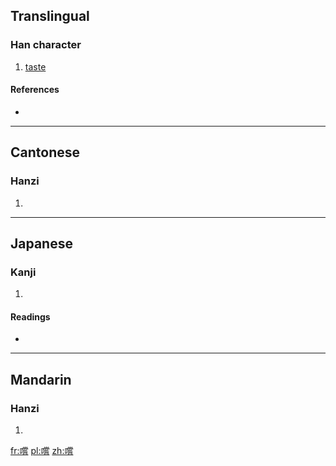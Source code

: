 ==Translingual==

===Han character===
{{Han char|rn=30|rad=口|as=14|sn=17|four=6906<sub>1</sub>|canj=口火月日 (RFBA)|ids=⿰[[口]][[嘗]]}}

# [[taste]]

====References====
* {{Han ref|kx=0212.191|dkj=04494|hdz=10696.100|uh=5690|ud=22160|bh=C07C|bd=49276}}

----

==Cantonese==

===Hanzi===
{{yue-hanzi|jyut=|y=seung4}}

# {{defn|lang=yue|sort=口14}}

----

==Japanese==

===Kanji===
{{ja-kanji|grade=|rs=口14}}

# {{defn|lang=ja|sort=口14}}

====Readings====
* {{ja-readings|on=[[しょう]] (shō)|kun=[[なめる]] (nameru)}}

----

==Mandarin==

===Hanzi===
{{cmn-hanzi|pin=[[cháng]] ([[chang2]])|wg=ch'ang<sup>2</sup>}}

# {{defn|lang=cmn|sort=口14}}

[[fr:嚐]]
[[pl:嚐]]
[[zh:嚐]]
